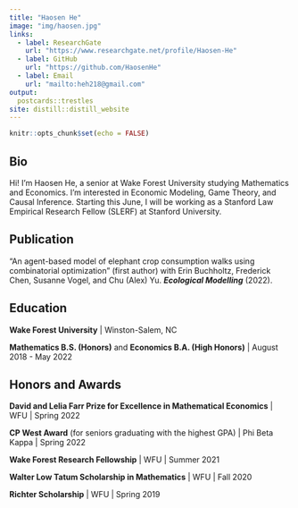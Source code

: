 ```yaml
---
title: "Haosen He"
image: "img/haosen.jpg"
links:
  - label: ResearchGate
    url: "https://www.researchgate.net/profile/Haosen-He"
  - label: GitHub
    url: "https://github.com/HaosenHe"
  - label: Email
    url: "mailto:heh218@gmail.com"
output:
  postcards::trestles
site: distill::distill_website
---
```


```r
knitr::opts_chunk$set(echo = FALSE)
```

## Bio

Hi! I'm Haosen He, a senior at Wake Forest University studying Mathematics and Economics. I'm interested in Economic Modeling, Game Theory, and Causal Inference. Starting this June, I will be working as a Stanford Law Empirical Research Fellow (SLERF) at Stanford University.


## Publication

“An agent-based model of elephant crop consumption walks using combinatorial optimization” (first author)
with Erin Buchholtz, Frederick Chen, Susanne Vogel, and Chu (Alex) Yu. ***Ecological Modelling*** (2022).\

## Education

**Wake Forest University** | Winston-Salem, NC

**Mathematics B.S. (Honors)** and **Economics B.A. (High Honors)** | August 2018 - May 2022


## Honors and Awards

**David and Lelia Farr Prize for Excellence in Mathematical Economics** | WFU | Spring 2022

**CP West Award** (for seniors graduating with the highest GPA) | Phi Beta Kappa | Spring 2022

**Wake Forest Research Fellowship**  | WFU | Summer 2021

**Walter Low Tatum Scholarship in Mathematics** | WFU | Fall 2020 

**Richter Scholarship** | WFU | Spring 2019
